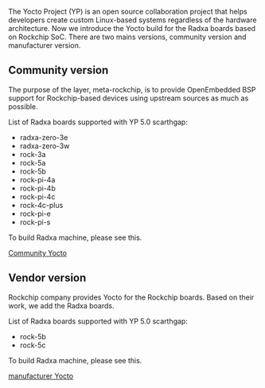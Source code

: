 The Yocto Project (YP) is an open source collaboration project that helps developers create custom Linux-based systems regardless of the hardware architecture.
Now we introduce the Yocto build for the Radxa boards based on Rockchip SoC.
There are two mains versions, community version and manufacturer version.

## Community version

The purpose of the layer, meta-rockchip, is to provide OpenEmbedded BSP support for Rockchip-based devices using upstream sources as much as possible.

List of Radxa boards supported with YP 5.0 scarthgap:

- radxa-zero-3e
- radxa-zero-3w
- rock-3a
- rock-5a
- rock-5b
- rock-pi-4a
- rock-pi-4b
- rock-pi-4c
- rock-4c-plus
- rock-pi-e
- rock-pi-s

To build Radxa machine, please see this.

[Community Yocto](https://github.com/radxa/meta-rockchip/tree/scarthgap)

## Vendor version

Rockchip company provides Yocto for the Rockchip boards. Based on their work, we add the Radxa boards.

List of Radxa boards supported with YP 5.0 scarthgap:

- rock-5b
- rock-5c

To build Radxa machine, please see this.

[manufacturer Yocto](https://github.com/radxa/yocto-manifests/tree/master)
